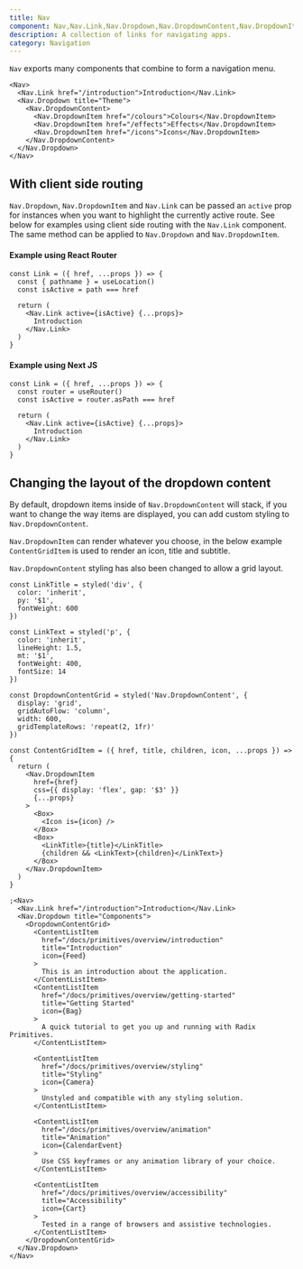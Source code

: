 ```yaml
---
title: Nav
component: Nav,Nav.Link,Nav.Dropdown,Nav.DropdownContent,Nav.DropdownItem
description: A collection of links for navigating apps.
category: Navigation
---
```


`Nav` exports many components that combine to form a navigation menu.

```tsx preview
<Nav>
  <Nav.Link href="/introduction">Introduction</Nav.Link>
  <Nav.Dropdown title="Theme">
    <Nav.DropdownContent>
      <Nav.DropdownItem href="/colours">Colours</Nav.DropdownItem>
      <Nav.DropdownItem href="/effects">Effects</Nav.DropdownItem>
      <Nav.DropdownItem href="/icons">Icons</Nav.DropdownItem>
    </Nav.DropdownContent>
  </Nav.Dropdown>
</Nav>
```

## With client side routing

`Nav.Dropdown`, `Nav.DropdownItem` and `Nav.Link` can be passed an `active` prop for instances when you want to highlight the currently active route. See below for examples using client side routing with the `Nav.Link` component. The same method can be applied to `Nav.Dropdown` and `Nav.DropdownItem`.

#### Example using React Router

```tsx
const Link = ({ href, ...props }) => {
  const { pathname } = useLocation()
  const isActive = path === href

  return (
    <Nav.Link active={isActive} {...props}>
      Introduction
    </Nav.Link>
  )
}
```

#### Example using Next JS

```tsx
const Link = ({ href, ...props }) => {
  const router = useRouter()
  const isActive = router.asPath === href

  return (
    <Nav.Link active={isActive} {...props}>
      Introduction
    </Nav.Link>
  )
}
```

## Changing the layout of the dropdown content

By default, dropdown items inside of `Nav.DropdownContent` will stack, if you want to change the way items are displayed, you can add custom styling to `Nav.DropdownContent`.

`Nav.DropdownItem` can render whatever you choose, in the below example `ContentGridItem` is used to render an icon, title and subtitle.

`Nav.DropdownContent` styling has also been changed to allow a grid layout.

```tsx preview
const LinkTitle = styled('div', {
  color: 'inherit',
  py: '$1',
  fontWeight: 600
})

const LinkText = styled('p', {
  color: 'inherit',
  lineHeight: 1.5,
  mt: '$1',
  fontWeight: 400,
  fontSize: 14
})

const DropdownContentGrid = styled('Nav.DropdownContent', {
  display: 'grid',
  gridAutoFlow: 'column',
  width: 600,
  gridTemplateRows: 'repeat(2, 1fr)'
})

const ContentGridItem = ({ href, title, children, icon, ...props }) => {
  return (
    <Nav.DropdownItem
      href={href}
      css={{ display: 'flex', gap: '$3' }}
      {...props}
    >
      <Box>
        <Icon is={icon} />
      </Box>
      <Box>
        <LinkTitle>{title}</LinkTitle>
        {children && <LinkText>{children}</LinkText>}
      </Box>
    </Nav.DropdownItem>
  )
}

;<Nav>
  <Nav.Link href="/introduction">Introduction</Nav.Link>
  <Nav.Dropdown title="Components">
    <DropdownContentGrid>
      <ContentListItem
        href="/docs/primitives/overview/introduction"
        title="Introduction"
        icon={Feed}
      >
        This is an introduction about the application.
      </ContentListItem>
      <ContentListItem
        href="/docs/primitives/overview/getting-started"
        title="Getting Started"
        icon={Bag}
      >
        A quick tutorial to get you up and running with Radix Primitives.
      </ContentListItem>

      <ContentListItem
        href="/docs/primitives/overview/styling"
        title="Styling"
        icon={Camera}
      >
        Unstyled and compatible with any styling solution.
      </ContentListItem>

      <ContentListItem
        href="/docs/primitives/overview/animation"
        title="Animation"
        icon={CalendarEvent}
      >
        Use CSS keyframes or any animation library of your choice.
      </ContentListItem>

      <ContentListItem
        href="/docs/primitives/overview/accessibility"
        title="Accessibility"
        icon={Cart}
      >
        Tested in a range of browsers and assistive technologies.
      </ContentListItem>
    </DropdownContentGrid>
  </Nav.Dropdown>
</Nav>
```
